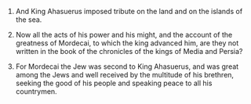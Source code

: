 
1. And King Ahasuerus imposed tribute on the land and on the islands of the sea.

2. Now all the acts of his power and his might, and the account of the greatness of Mordecai, to which the king advanced him, are they not written in the book of the chronicles of the kings of Media and Persia?

3. For Mordecai the Jew was second to King Ahasuerus, and was great among the Jews and well received by the multitude of his brethren, seeking the good of his people and speaking peace to all his countrymen.


